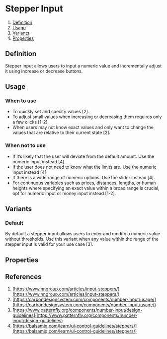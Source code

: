 
<Meta of={StepperInputStories} />

# Stepper Input
1. [Definition](#definition)
2. [Usage](#usage)
3. [Variants](#variants)
4. [Properties](#properties)

## Definition
Stepper input allows users to input a numeric value and incrementally adjust it using increase or decrease buttons.
<Canvas of={StepperInputStories.Default} />

## Usage
### When to use
- To quickly set and specify values [2].
- To adjust small values when increasing or decreasing them requires only a few clicks [1-2].
- When users may not know exact values and only want to change the values that are relative to their current state [2].

### When not to use
- If it’s likely that the user will deviate from the default amount. Use the numeric input instead [4].
- If the user does not need to know what the limits are. Use the numeric input instead [4].
- If there is a wide range of numeric options. Use the slider instead [4].
- For continuous variables such as prices, distances, lengths, or human heights where specifying an exact value within a broad range is crucial, opt for numeric input or money input instead [1-2].

## Variants
### Default
By default a stepper input allows users to enter and modify a numeric value without thresholds. Use this variant when any value within the range of the stepper input is valid for your use case [3].
<Canvas of={StepperInputStories.Default} />

## Properties
<ArgTypes of={StepperInput} />

## References
1. [https://www.nngroup.com/articles/input-steppers/](https://www.nngroup.com/articles/input-steppers/)
2. [https://carbondesignsystem.com/components/number-input/usage/](https://carbondesignsystem.com/components/number-input/usage/)
3. [https://www.patternfly.org/components/number-input/design-guidelines](https://www.patternfly.org/components/number-input/design-guidelines)
4. [https://balsamiq.com/learn/ui-control-guidelines/steppers/](https://balsamiq.com/learn/ui-control-guidelines/steppers/)
